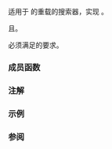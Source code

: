 {{cpp/title|boyer_moore_horspool_searcher}}
{{cpp/utility/functional/navbar}}

{{dcl begin}}
{{dcl header|functional}}
{{dcl|since=c++17|1=
template&lt; class RandomIt1,
          class Hash = std::hash&lt;typename std::iterator_traits&lt;RandomIt1&gt;::value_type&gt;,
          class BinaryPredicate = std::equal_to&lt;&gt; &gt;
class boyer_moore_horspool_searcher;
}}
{{dcl end}}

适用于 {{lc|std::search}} 的{{named req|Searcher}}重载的搜索器，实现 {{enwiki|Boyer%E2%80%93Moore%E2%80%93Horspool algorithm|Boyer-Moore-Horspool 字符串搜索算法}}。

{{tt|std::boyer_moore_horspool_searcher}} {{named req|CopyConstructible}}且{{named req|CopyAssignable}}。

{{tt|RandomIt1}} 必须满足{{named req|RandomAccessIterator}}的要求。

===成员函数===
{{member|{{small|std::boyer_moore_horspool_searcher::}}boyer_moore_horspool_searcher|2=
{{dcl begin}}
{{dcl|1=
boyer_moore_horspool_searcher( RandomIt1 pat_first,
                               RandomIt1 pat_last,
                               Hash hf = Hash(),
                               BinaryPredicate pred = BinaryPredicate() );
}}
{{dcl end}}
通过存储 {{c|pat_first}}、{{c|pat_last}}、{{c|hf}} 和 {{c|pred}} 的副本构造一个 {{tt|std::boyer_moore_horspool_searcher}}，建立任何必要的内部数据结构。

{{tt|RandomIt1}} 的值类型必须{{named req|DefaultConstructible}}、{{named req|CopyConstructible}}且{{named req|CopyAssignable}}。

对于任意两个 {{c|std::iterator_traits&lt;RandomIt1&gt;::value_type}} 类型的值 {{tt|A}} 和 {{tt|B}}，若 {{c|1= pred(A, B) == true}}，则 {{c|1= hf(A) == hf(B)}} 应为 {{c|true}}。

===参数===
{{par begin}}
{{par|pat_first, pat_last|表示要搜索的字符串的一对迭代器}}
{{par|hf|用于散列字符串元素的可调用对象}}
{{par|pred|用于确定相等性的可调用对象}}
{{par end}}

===异常===
下列操作抛出的任何异常：
* {{tt|RandomIt1}} 的复制构造函数；
* {{tt|RandomIt1}} 的值类型的默认构造函数、复制构造函数或复制赋值运算符；或
* {{tt|BinaryPredicate}} 或 {{tt|Hash}} 的复制构造函数或函数调用运算符。
若无法分配内部数据结构所需的附加内存，则亦可能抛出 {{lc|std::bad_alloc}}。
}}

{{member|{{small|std::boyer_moore_horspool_searcher::}}operator()|2=
{{dcl begin}}
{{dcl|
template&lt; class RandomIt2 &gt;
std::pair&lt;RandomIt2, RandomIt2&gt; operator()( RandomIt2 first, RandomIt2 last ) const;
}}
{{dcl end}}
{{lc|std::search}} 的搜索器（Searcher）重载调用该成员函数，以用此搜索器进行搜索。{{tt|RandomIt2}} 必须满足{{named req|RandomAccessIterator}}的要求。

{{tt|RandomIt1}} 与 {{tt|RandomIt2}} 必须拥有相同的值类型。

===参数===
{{par begin}}
{{par|first, last|指代要检验的字符串的一对迭代器}}
{{par end}}

===返回值===
若模式 {{range|pat_first|pat_last}} 为空，则返回 {{c|std::make_pair(first, first)}}。

否则，返回一对迭代器，指向 {{range|first|last}} 中所定位的与 {{range|pat_first|pat_last}} 按 {{c|pred}} 的定义比较相等的子序列的首及尾后一位，否则返回 {{c|std::make_pair(last, last)}}。
}}

===注解===
{{feature test macro|__cpp_lib_boyer_moore_searcher|[[cpp/utility/functional#搜索器|搜索器]]|value=201603L|std=C++17}}

===示例===
{{example
|code=
#include &lt;algorithm&gt;
#include &lt;functional&gt;
#include &lt;iomanip&gt;
#include &lt;iostream&gt;
#include &lt;string_view&gt;
 
int main()
{
    constexpr std::string_view in =
        "Lorem ipsum dolor sit amet, consectetur adipiscing elit, sed "
        "do eiusmod tempor incididunt ut labore et dolore magna aliqua";

    const std::string_view needle{"pisci"};

    auto it = std::search(in.begin(), in.end(),
                  std::boyer_moore_horspool_searcher(
                      needle.begin(), needle.end()));
    if (it != in.end())
        std::cout &lt;&lt; "字符串 " &lt;&lt; std::quoted(needle) &lt;&lt; " 在偏移 "
                  &lt;&lt; it - in.begin() &lt;&lt; " 处找到\n";
    else
        std::cout &lt;&lt; "字符串 " &lt;&lt; std::quoted(needle) &lt;&lt; " 未找到\n";
}
|output=
字符串 "pisci" 在偏移 43 处找到
}}

===参阅===
{{dsc begin}}
{{dsc inc|cpp/algorithm/dsc search}}
{{dsc inc|cpp/utility/functional/dsc default_searcher}}
{{dsc inc|cpp/utility/functional/dsc boyer_moore_searcher}}
{{dsc end}}

{{langlinks|de|en|es|ja|ru}}